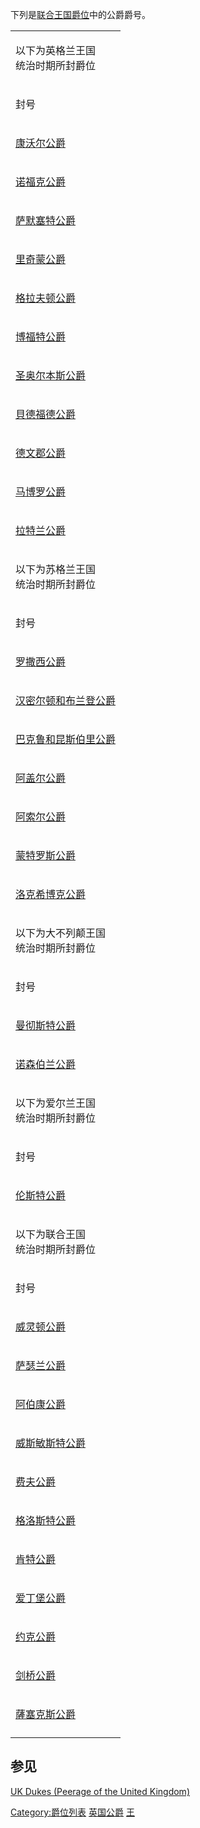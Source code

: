 {{NoteTA
|G1=PoliticiansUK
|G2=UK Places
|G3=People
|G4=Country
}}
下列是[[联合王国爵位|联合王国爵位]]中的公爵爵号。

{| class="wikitable"
|以下为英格兰王国<br>统治时期所封爵位
|-
! 封号 !! 册封年份 !!姓 氏 !!  长子爵位
|-
|[[康沃尔公爵|康沃尔公爵]]||1337年 ||[[蒙巴顿-温莎|蒙巴顿-温莎]]||
|-
|[[诺福克公爵|诺福克公爵]]||1483年||[[菲查伦-霍华德|菲查伦-霍华德]]||[[阿伦德尔伯爵|阿伦德尔伯爵]]
|-
|[[萨默塞特公爵|萨默塞特公爵]]||1547年||西摩尔||西摩尔男爵
|-
|[[里奇蒙公爵|里奇蒙公爵]] || 1675年 ||[[戈登-伦诺克斯|戈登-伦诺克斯]]||马尔奇和肯拉拉伯爵
|-
|[[格拉夫顿公爵|格拉夫顿公爵]]||1675年||[[菲茨罗伊|菲茨罗伊]]||尤斯顿伯爵
|-
|[[博福特公爵|博福特公爵]]||1682年||[[索默赛特|索默赛特]]||伍斯特侯爵
|-
|[[圣奥尔本斯公爵|圣奥尔本斯公爵]]||1684年||[[博克莱尔|博克莱尔]]||伯福德伯爵
|-
|[[貝德福德公爵|貝德福德公爵]]||1694年||[[拉塞尔|拉塞尔]]||泰维斯托克侯爵
|-
|[[德文郡公爵|德文郡公爵]]||1694年||卡文迪许||伯灵顿伯爵
|-
| [[马博罗公爵|马博罗公爵]] || 1702年 ||斯宾塞-邱吉尔 ||布兰福德侯爵
|-
|[[拉特兰公爵|拉特兰公爵]]||1703年||[[曼尼尔斯|曼尼尔斯]]||格兰比侯爵
|-
|以下为苏格兰王国<br>统治时期所封爵位
|-
! 封号 !! 册封年份 !!姓 氏 !!  长子爵位
|-
|[[罗撒西公爵|罗撒西公爵]]||1398年||[[蒙巴顿-温莎|蒙巴顿-温莎]]||
|-
|[[汉密尔顿和布兰登公爵|汉密尔顿和布兰登公爵]]||1643年||[[道格拉斯-汉密尔顿|道格拉斯-汉密尔顿]]||道格拉斯和克莱兹代尔侯爵
|-
|[[巴克鲁和昆斯伯里公爵|巴克鲁和昆斯伯里公爵]]||1663年||[[斯考特|斯考特]]||达尔科斯伯爵
|-
| [[阿盖尔公爵|阿盖尔公爵]] || 1701年||坎贝尔||[[罗恩侯爵|罗恩侯爵]]
|-
| [[阿索尔公爵|阿索尔公爵]] || 1703年||默里|| 图里巴丁侯爵
|-
| [[蒙特罗斯公爵|蒙特罗斯公爵]] || 1707年||[[格拉汉姆|格拉汉姆]]|| 格拉汉姆侯爵
|- 
| [[洛克希博克公爵|洛克希博克公爵]] || 1707年 ||英尼斯-克尔|| 鲍蒙特和塞斯福德侯爵
|-
|以下为大不列颠王国<br>统治时期所封爵位
|-
! 封号 !! 册封年份 !!姓 氏 !!  长子爵位
|-
|[[曼彻斯特公爵|曼彻斯特公爵]]||1719年||[[蒙塔古|蒙塔古]]||曼德维尔子爵
|-
|[[诺森伯兰公爵|诺森伯兰公爵]]||1766年||[[珀西|珀西]]||珀西伯爵
|-
|以下为爱尔兰王国<br>统治时期所封爵位
|-
! 封号 !! 册封年份 !!姓 氏 !!  长子爵位
|-
|[[伦斯特公爵|伦斯特公爵]]||1766年||[[菲茨杰拉德|菲茨杰拉德]]||
|-
|以下为联合王国<br>统治时期所封爵位
|-
! 封号 !! 册封年份 !!姓 氏 !!  长子爵位
|-
| [[威灵顿公爵|威灵顿公爵]] || 1814年 ||韦尔斯利 ||杜罗侯爵
|-
| [[萨瑟兰公爵|萨瑟兰公爵]] || 1833年 ||埃杰顿||斯塔福德侯爵
|-
|[[阿伯康公爵|阿伯康公爵]]||1868年||[[汉密尔顿|汉密尔顿]]||汉密尔顿侯爵
|-
|[[威斯敏斯特公爵|威斯敏斯特公爵]]||1874年||[[格罗夫纳|格罗夫纳]]||格罗夫纳伯爵
|-
| [[费夫公爵|费夫公爵]] || 1900年 ||卡内基||索塞斯克伯爵
|-
|[[格洛斯特公爵|格洛斯特公爵]]||1900年||[[温莎|温莎]]||乌尔斯特伯爵
|-
| [[肯特公爵|肯特公爵]] || 1934年 ||[[温莎|温莎]]||[[圣安德鲁斯伯爵|圣安德鲁斯伯爵]]
|-
| [[爱丁堡公爵|爱丁堡公爵]] || 1947年 ||[[蒙巴顿|蒙巴顿]]||
|-
| [[约克公爵|约克公爵]] || 1986年 || [[蒙巴顿-温莎|蒙巴顿-温莎]]||
|-
|[[剑桥公爵|剑桥公爵]]||2011年||[[蒙巴顿-温莎|蒙巴顿-温莎]]||斯特拉森伯爵
|-
|[[薩塞克斯公爵|薩塞克斯公爵]]||2018年||[[蒙巴頓-溫莎|蒙巴頓-溫莎]]||鄧巴頓伯爵
|-
|}

==参见==
<references/>
[https://web.archive.org/web/20080512064855/http://www.ukdukes.co.uk/ UK Dukes (Peerage of the United Kingdom)]

[[Category:爵位列表|Category:爵位列表]]
[[Category:英国公爵|]]
[[Category:英國相關列表|王]]